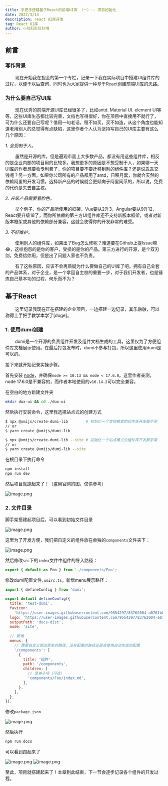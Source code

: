 ```yaml
---
title: 手把手搭建基于React的前端UI库 （一）-- 项目初始化
date: 2022/3/14
description: react UI库开发
tag: React UI库
author: 小肚肚肚肚肚哦
---
```


## 前言

### 写作背景
&nbsp;&nbsp;&nbsp;&nbsp;&nbsp;&nbsp;&nbsp;&nbsp;现在开始我在掘金的第一个专栏，记录一下我在实际项目中搭建UI组件库的过程，以便于以后查询，同时也为大家提供一种基于React创建前端UI库的思路。

### 为什么要自己写UI库

&nbsp;&nbsp;&nbsp;&nbsp;&nbsp;&nbsp;&nbsp;&nbsp;现在优秀的前端开源UI库已经很多了，比如antd. Material UI. element UI等等，这些UI库生态都比较完善，文档也写得很好，你在项目中直接用不就行了，可为什么还要自己写呢？借用一句老话，租不如买，买不如造，从这个角度也能知道老用别人的总觉得有点缺陷，这里作者个人认为坚持写自己的UI库主要有这么几个原因：

*1.* *会受制于人。*

&nbsp;&nbsp;&nbsp;&nbsp;&nbsp;&nbsp;&nbsp;&nbsp;虽然是开源的库，但是遍观市面上大多数产品，都没有用这些组件库，相反的是企业内部的项目用的比较多。我想更多的原因是不想受制于人，如果哪一天UI库的作者想要收专利费了，你的项目要不要迁移到别的组件库？还是说乖乖交钱呢？另一方面，如果你公司所有的产品都用了antd，日积月累，你就会天然的依赖阿里的开发习惯，选择新产品的时候就会更倾向于阿里同系的，所以说，免费的代价是失去自主权。

*2.* *升级产品需要看脸色。*

&nbsp;&nbsp;&nbsp;&nbsp;&nbsp;&nbsp;&nbsp;&nbsp;举个例子，你的产品所使用的框架，Vue要从2升3，Angular要从9升12，React要升级18了，而你所依赖的第三方UI组件库还不支持新版本框架，或者对新版本框架或其他的依赖部分兼容，这就会使得你的开发非常的难受。

*3.* *不好维护。*

&nbsp;&nbsp;&nbsp;&nbsp;&nbsp;&nbsp;&nbsp;&nbsp;使用别人的组件库，如果出了Bug怎么修呢？难道要在Github上提Issue嘛😂，这样抱怨的是你的客户，受损的是你的产品。第三方进行的开源，是个双刃剑，免费给你用，但是出了问题人家也不负责。


&nbsp;&nbsp;&nbsp;&nbsp;&nbsp;&nbsp;&nbsp;&nbsp;有了这些原因，应该不会再质疑为什么要做自己的UI库了吧。拥有自己全套的产品体系，对于企业，是一个拿回自主权的重要一步，对于我们开发者，也是锤炼自己基本功的过程，何乐而不为？

## 基于React
&nbsp;&nbsp;&nbsp;&nbsp;&nbsp;&nbsp;&nbsp;&nbsp;这里记录我现在正在搭建的企业项目，一边搭建一边记录，其乐融融，可以称得上手把手教学本学了\[doge\]。

### 1. 使用dumi创建

&nbsp;&nbsp;&nbsp;&nbsp;&nbsp;&nbsp;&nbsp;&nbsp;dumi是一个开源的负责组件开发及组件文档生成的工具，这里仅为了方便组件库文档展示使用。在最后打包发布时，dumi不参与打包，所以这里使用dumi是可以的。

接下来就开始记录实操步骤。

首先安装 [node](https://nodejs.org/en/)，并确保`node >= 10.13 && node < 17.6.0`。这里作者亲测，node 17.6.0是不兼容的，而作者本地使用的`v16.14.2`可以完全兼容。

在空白的地方新建文件夹
```sh
mkdir dux-ui && cd ./dux-ui
```

然后执行安装命令，这里我选择站点式的创建方式

```sh
$ npx @umijs/create-dumi-lib        # 初始化一个文档模式的组件库开发脚手架
// or
$ yarn create @umijs/dumi-lib

$ npx @umijs/create-dumi-lib --site # 初始化一个站点模式的组件库开发脚手架
// or
$ yarn create @umijs/dumi-lib --site
```
在根目录下执行命令

```sh
npm install
npm run dev
```
然后项目就跑起来了！（盗用官网的图，仅供参考）

![image.png](/images/2022-3-14/2022-3-14-1.png)

### 2. 文件目录

脚手架搭建起项目后，可以看到初始文件目录

![image.png](/images/2022-3-14/2022-3-14-2.png)


这里为了开发方便，我们把自定义的组件放在单独的`components`文件夹下：

![image.png](/images/2022-3-14/2022-3-14-3.png)


然后修改`src`下的`index`文件中组件的导入路径：

```js
export { default as Foo } from './components/Foo';
```
修改dumi配置文件`.umirc.ts`，新增menu展示路径：

```js
import { defineConfig } from 'dumi';

export default defineConfig({
  title: 'test-dumi',
  favicon:
    'https://user-images.githubusercontent.com/9554297/83762004-a0761b00-a6a9-11ea-83b4-9c8ff721d4b8.png',
  logo: 'https://user-images.githubusercontent.com/9554297/83762004-a0761b00-a6a9-11ea-83b4-9c8ff721d4b8.png',
  outputPath: 'docs-dist',
  mode: 'site',
  
  // 新增
  menus: {
    // 需要自定义侧边菜单的路径，没有配置的路径还是会使用自动生成的配置
    '/components': [
      {
        title: '组件',
        path: '/components',
        children: [
          // 菜单子项（可选）
          'components/Foo/index.md',
        ],
      },
    ],
  },
});
```

修改`package.json`

![image.png](/images/2022-3-14/2022-3-14-4.png)


然后执行

```sh
npm run docs
```

可以看到跑起来了

![image.png](/images/2022-3-14/2022-3-14-5.png)
![image.png](/images/2022-3-14/2022-3-14-6.png)

至此，项目就搭建起来了！本章到此结束，下一节会逐步记录各个组件的开发过程。

<Giscus />
<Anchor name="手把手搭建基于React的前端UI库 （一）-- 项目初始化" />
